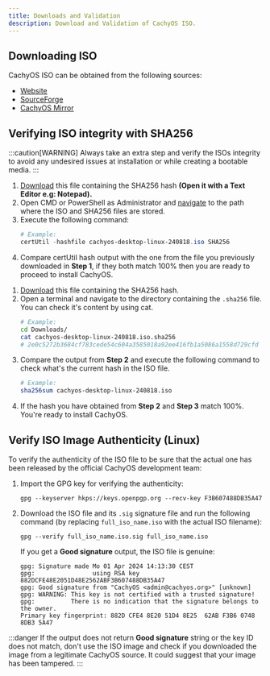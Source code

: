 ```yaml
---
title: Downloads and Validation
description: Download and Validation of CachyOS ISO.
---
```



## Downloading ISO

CachyOS ISO can be obtained from the following sources:

*   [Website](<https://cachyos.org/download>)
*   [SourceForge](<https://sourceforge.net/projects/cachyos-arch/files/>)
*   [CachyOS Mirror](<https://mirror.cachyos.org/ISO/>)

## Verifying ISO integrity with SHA256

:::caution[WARNING]
Always take an extra step and verify the ISOs integrity to avoid any undesired issues at installation or while creating a bootable media.
:::

<Tabs>

<TabItem label='Windows'>

<Steps>

1. [Download](<https://iso.cachyos.org/desktop/240818/cachyos-desktop-linux-240818.iso.sha256>) this file containing the SHA256 hash **(Open it with a Text Editor e.g: Notepad).**
2. Open CMD or PowerShell as Administrator and [navigate](<https://www.wikihow.com/Change-Directories-in-Command-Prompt>) to the path where the ISO and SHA256 files are stored.
3. Execute the following command:
   ```powershell
   # Example:
   certUtil -hashfile cachyos-desktop-linux-240818.iso SHA256
   ```
4. Compare certUtil hash output with the one from the file you previously downloaded in **Step 1**, if they both match 100% then you are ready to proceed to install CachyOS.

</Steps>

</TabItem>

<TabItem label='Linux'>

<Steps>

1. [Download](<https://iso.cachyos.org/desktop/240818/cachyos-desktop-linux-240818.iso.sha256>) this file containing the SHA256 hash.
2. Open a terminal and navigate to the directory containing the `.sha256` file. You can check it's content by using cat.
   ```sh
   # Example:
   cd Downloads/
   cat cachyos-desktop-linux-240818.iso.sha256
   # 2e0c5272b3684cf783cede54c604a3585018a92ee416fb1a5086a1558d729cfd
   ```
3. Compare the output from **Step 2** and execute the following command to check what's the current hash in the ISO file.
   ```sh
   # Example:
   sha256sum cachyos-desktop-linux-240818.iso
   ```
4. If the hash you have obtained from **Step 2** and **Step 3** match 100%. You're ready to install CachyOS.

</Steps>

</TabItem>

</Tabs>

## Verify ISO Image Authenticity (Linux)

To verify the authenticity of the ISO file to be sure that the actual one has been released by the official CachyOS development team:

<Steps>

1. Import the GPG key for verifying the authenticity:

   ```shell
   gpg --keyserver hkps://keys.openpgp.org --recv-key F3B607488DB35A47
   ```

2. Download the ISO file and its `.sig` signature file and run the following command (by replacing `full_iso_name.iso` with the actual ISO filename):
   ```shell
   gpg --verify full_iso_name.iso.sig full_iso_name.iso
   ```

   If you get a **Good signature** output, the ISO file is genuine:
   ```
   gpg: Signature made Mo 01 Apr 2024 14:13:30 CEST
   gpg:                using RSA key 882DCFE48E2051D48E2562ABF3B607488DB35A47
   gpg: Good signature from "CachyOS <admin@cachyos.org>" [unknown]
   gpg: WARNING: This key is not certified with a trusted signature!
   gpg:          There is no indication that the signature belongs to the owner.
   Primary key fingerprint: 882D CFE4 8E20 51D4 8E25  62AB F3B6 0748 8DB3 5A47
   ```

</Steps>

:::danger
If the output does not return **Good signature** string or the key ID does not match, don't use the ISO image and check if you downloaded the image from a legitimate CachyOS source. It could suggest that your image has been tampered.
:::
